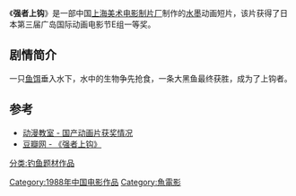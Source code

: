 {{Infobox Film
|片名          = 强者上钩
|其他名称      = 
|图像          = 
|图像说明      = 
|导演          = [[胡进庆|胡进庆]]
|监制          = 
|制片          = [[高慧芳|高慧芳]]
|编剧          = [[胡进庆|胡进庆]]
|剧本          = 
|故事          = 
|原著          = 
|旁白          = 
|统筹          = 
|主演          = 
|分级          = 
|副标题        = 
|主题曲        = 
|片头曲        = 
|片尾曲        = 
|配乐          = 
|摄影          = [[柴莲芳|柴莲芳]]
|剪辑          = [[强小柏|强小柏]]
|制片商        = [[上海美术电影制片厂|上海美术电影制片厂]]
|发行商        = 
|上映日期      = 1988年
|发行日期      = 
|片长          = 3分钟
|产地          = {{CHNML}}
|语言          = 
|官方网站      = 
|预算          = 
|票房          = 
|前集          = 
|续集          = 
|中国大陆片名  = 
|香港片名      = 
|澳门片名      = 
|台湾片名      = 
|新马片名      = 
|sarft_id    = <!-- 公映许可号码 -->
|amg_id      = <!-- AMG（All Media Guide）ID -->
|imdb_id     = <!-- IMDB（互联网电影数据库）ID -->
}}
《'''强者上钩'''》是一部中国[[上海美术电影制片厂|上海美术电影制片厂]]制作的[[水墨|水墨]]动画短片，该片获得了日本第三届广岛国际动画电影节E组一等奖。

==剧情简介== 
一只[[鱼饵|鱼饵]]垂入水下，水中的生物争先抢食，一条大黑鱼最终获胜，成为了上钩者。

==参考==
* [https://web.archive.org/web/20041025201304/http://www.hnst.org/dongmanshijie/ziliao/dongmanjiaoshi/dmjs07.htm 动漫教室 - 国产动画片获奖情况]
* [http://movie.douban.com/subject/10543689/ 豆瓣网 - 《强者上钩》] {{Wayback|url=http://movie.douban.com/subject/10543689/ |date=20160308053702 }}

{{上海美术电影制片厂1980年代作品}}

[[Category:1988年中国电影作品|Category:1988年中国电影作品]]
[[分类:钓鱼题材作品|分类:钓鱼题材作品]]
[[Category:魚電影|Category:魚電影]]